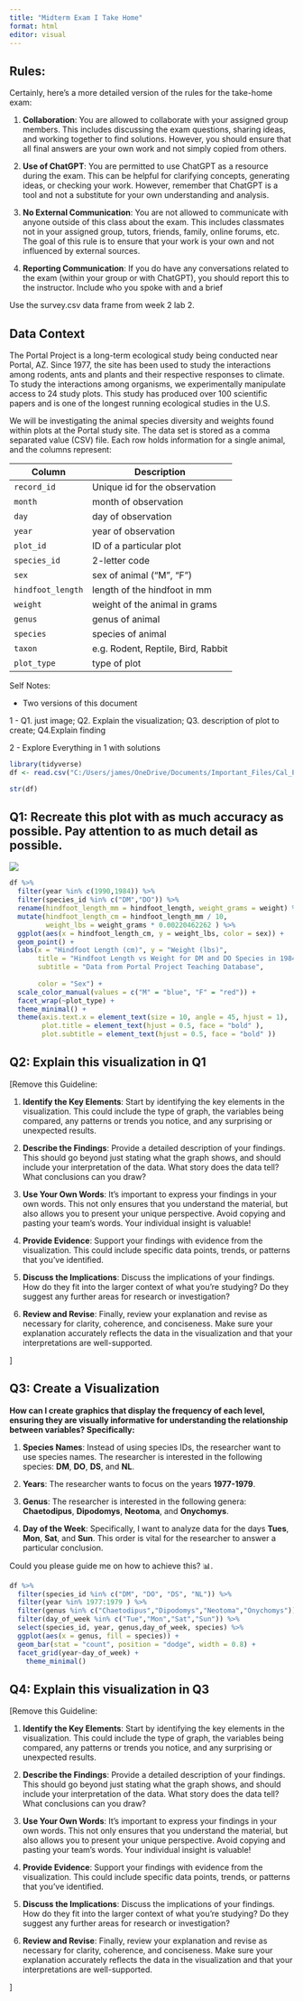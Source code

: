 ```yaml
---
title: "Midterm Exam I Take Home"
format: html
editor: visual
---
```



## Rules: 
Certainly, here's a more detailed version of the rules for the take-home exam:

1. **Collaboration**: You are allowed to collaborate with your assigned group members. This includes discussing the exam questions, sharing ideas, and working together to find solutions. However, you should ensure that all final answers are your own work and not simply copied from others.

2. **Use of ChatGPT**: You are permitted to use ChatGPT as a resource during the exam. This can be helpful for clarifying concepts, generating ideas, or checking your work. However, remember that ChatGPT is a tool and not a substitute for your own understanding and analysis.

3. **No External Communication**: You are not allowed to communicate with anyone outside of this class about the exam. This includes classmates not in your assigned group, tutors, friends, family, online forums, etc. The goal of this rule is to ensure that your work is your own and not influenced by external sources.

4. **Reporting Communication**: If you do have any conversations related to the exam (within your group or with ChatGPT), you should report this to the instructor. Include who you spoke with and a brief



Use the survey.csv data frame from week 2 lab 2.

## Data Context

The Portal Project is a long-term ecological study being conducted near Portal, AZ. Since 1977, the site has been used to study the interactions among rodents, ants and plants and their respective responses to climate. To study the interactions among organisms, we experimentally manipulate access to 24 study plots. This study has produced over 100 scientific papers and is one of the longest running ecological studies in the U.S.

We will be investigating the animal species diversity and weights found within plots at the Portal study site. The data set is stored as a comma separated value (CSV) file. Each row holds information for a single animal, and the columns represent:

| Column            | Description                        |
|-------------------|------------------------------------|
| `record_id`       | Unique id for the observation      |
| `month`           | month of observation               |
| `day`             | day of observation                 |
| `year`            | year of observation                |
| `plot_id`         | ID of a particular plot            |
| `species_id`      | 2-letter code                      |
| `sex`             | sex of animal ("M", "F")           |
| `hindfoot_length` | length of the hindfoot in mm       |
| `weight`          | weight of the animal in grams      |
| `genus`           | genus of animal                    |
| `species`         | species of animal                  |
| `taxon`           | e.g. Rodent, Reptile, Bird, Rabbit |
| `plot_type`       | type of plot                       |


Self Notes:

- Two versions of this document

1 - Q1. just image; Q2. Explain the visualization; Q3. description of plot to create; Q4.Explain finding 

2 - Explore Everything in 1 with solutions

```r
library(tidyverse)
df <- read.csv("C:/Users/james/OneDrive/Documents/Important_Files/Cal_Poly/01_Class_Material/STAT_331/class-content/stat331-calpoly-gato365/midterms/surveys.csv")
```

```r
str(df)
```

## Q1: Recreate this plot with as much accuracy as possible. Pay attention to as much detail as possible.

![](recreate_image1.png)

```r
df %>% 
  filter(year %in% c(1990,1984)) %>% 
  filter(species_id %in% c("DM","DO")) %>% 
  rename(hindfoot_length_mm = hindfoot_length, weight_grams = weight) %>% 
  mutate(hindfoot_length_cm = hindfoot_length_mm / 10,
         weight_lbs = weight_grams * 0.00220462262 ) %>% 
  ggplot(aes(x = hindfoot_length_cm, y = weight_lbs, color = sex)) +
  geom_point() +
  labs(x = "Hindfoot Length (cm)", y = "Weight (lbs)",
       title = "Hindfoot Length vs Weight for DM and DO Species in 1984 and 1990",
       subtitle = "Data from Portal Project Teaching Database",
      
       color = "Sex") +
  scale_color_manual(values = c("M" = "blue", "F" = "red")) +
  facet_wrap(~plot_type) +
  theme_minimal() +
  theme(axis.text.x = element_text(size = 10, angle = 45, hjust = 1),
        plot.title = element_text(hjust = 0.5, face = "bold" ),
        plot.subtitle = element_text(hjust = 0.5, face = "bold" ))

```

## Q2: Explain this visualization in Q1

\[Remove this Guideline:

1.  **Identify the Key Elements**: Start by identifying the key elements in the visualization. This could include the type of graph, the variables being compared, any patterns or trends you notice, and any surprising or unexpected results.

2.  **Describe the Findings**: Provide a detailed description of your findings. This should go beyond just stating what the graph shows, and should include your interpretation of the data. What story does the data tell? What conclusions can you draw?

3.  **Use Your Own Words**: It's important to express your findings in your own words. This not only ensures that you understand the material, but also allows you to present your unique perspective. Avoid copying and pasting your team's words. Your individual insight is valuable!

4.  **Provide Evidence**: Support your findings with evidence from the visualization. This could include specific data points, trends, or patterns that you've identified.

5.  **Discuss the Implications**: Discuss the implications of your findings. How do they fit into the larger context of what you're studying? Do they suggest any further areas for research or investigation?

6.  **Review and Revise**: Finally, review your explanation and revise as necessary for clarity, coherence, and conciseness. Make sure your explanation accurately reflects the data in the visualization and that your interpretations are well-supported.

\]

## Q3: Create a Visualization

**How can I create graphics that display the frequency of each level, ensuring they are visually informative for understanding the relationship between variables? Specifically:**

1.  **Species Names**: Instead of using species IDs, the researcher want to use species names. The researcher is interested in the following species: **DM**, **DO**, **DS**, and **NL**.

2.  **Years**: The researcher wants to focus on the years **1977-1979**.

3.  **Genus**: The researcher is interested in the following genera: **Chaetodipus**, **Dipodomys**, **Neotoma**, and **Onychomys**.

4.  **Day of the Week**: Specifically, I want to analyze data for the days **Tues**, **Mon**, **Sat**, and **Sun**. This order is vital for the researcher to answer a particular conclusion.

Could you please guide me on how to achieve this? 📊.

```r
df %>% 
  filter(species_id %in% c("DM", "DO", "DS", "NL")) %>% 
  filter(year %in% 1977:1979 ) %>% 
  filter(genus %in% c("Chaetodipus","Dipodomys","Neotoma","Onychomys")) %>% 
  filter(day_of_week %in% c("Tue","Mon","Sat","Sun")) %>% 
  select(species_id, year, genus,day_of_week, species) %>%
  ggplot(aes(x = genus, fill = species)) +
  geom_bar(stat = "count", position = "dodge", width = 0.8) +
  facet_grid(year~day_of_week) +
    theme_minimal()

```

## Q4: Explain this visualization in Q3

\[Remove this Guideline:

1.  **Identify the Key Elements**: Start by identifying the key elements in the visualization. This could include the type of graph, the variables being compared, any patterns or trends you notice, and any surprising or unexpected results.

2.  **Describe the Findings**: Provide a detailed description of your findings. This should go beyond just stating what the graph shows, and should include your interpretation of the data. What story does the data tell? What conclusions can you draw?

3.  **Use Your Own Words**: It's important to express your findings in your own words. This not only ensures that you understand the material, but also allows you to present your unique perspective. Avoid copying and pasting your team's words. Your individual insight is valuable!

4.  **Provide Evidence**: Support your findings with evidence from the visualization. This could include specific data points, trends, or patterns that you've identified.

5.  **Discuss the Implications**: Discuss the implications of your findings. How do they fit into the larger context of what you're studying? Do they suggest any further areas for research or investigation?

6.  **Review and Revise**: Finally, review your explanation and revise as necessary for clarity, coherence, and conciseness. Make sure your explanation accurately reflects the data in the visualization and that your interpretations are well-supported.

\]
